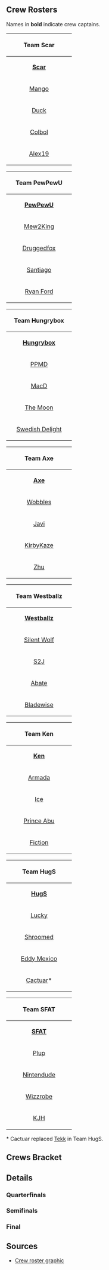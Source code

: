 {{DISPLAYTITLE:GENESIS 3: ''Melee'' Draft Crews}}
{{tabs game|basepage=GENESIS/3|melee=true|wiiu=true|64=true}}
{{GENESIS 3 Tabs|This=6}}
==Crew Rosters==
Names in '''bold''' indicate crew captains.
{{box|start|padding=1em}}
{| class="wikitable"
! colspan="8" align="center"|Team Scar
|-
|style="width:160px;"|{{flag/us}} {{head/cf}} '''[[Scar]]'''
|-
|{{flag/us}} {{head/falco}} [[Mango]]
|-
|{{flag/us}} {{head/samus}} [[Duck]]
|-
|{{flag/us}} {{head/fox}} [[Colbol]]
|-
|{{flag/us}} {{head/fox}} [[Alex19]]
|}
{{box|break|padding=1em}}
{| class="wikitable"
! colspan="8" align="center"|Team PewPewU
|-
|style="width:160px;"|{{flag/us}} {{head/marth}} '''[[PewPewU]]'''
|-
|{{flag/us}} {{head/sheik}} [[Mew2King]]
|-
|{{flag/us}} {{head/falco}} [[Druggedfox]]
|-
|{{flag/us}} {{head/fox}} [[Santiago]]
|-
|{{flag/ca}} {{head/fox}} [[Ryan Ford]]
|}
{{box|break|padding=1em}}
{| class="wikitable"
! colspan="8" align="center"|Team Hungrybox
|-
|style="width:160px;"|{{flag/us}} {{head/puff}} '''[[Hungrybox]]'''
|-
|{{flag/us}} {{head/marth}} [[PPMD]]
|-
|{{flag/us}} {{head/peach}} [[MacD]]
|-
|{{flag/us}} {{head/marth}} [[The Moon]]
|-
|{{flag/us}} {{head/sheik}} [[Swedish Delight]]
|}
{{box|break|padding=1em}}
{| class="wikitable"
! colspan="8" align="center"|Team Axe
|-
|style="width:160px;"|{{flag/us}} {{head/pikachu}} '''[[Axe]]'''
|-
|{{flag/us}} {{head/ic}} [[Wobbles]]
|-
|{{flag/mx}} {{head/fox}} [[Javi]]
|-
|{{flag/ca}} {{head/sheik}} [[KirbyKaze]]
|-
|{{flag/us}} {{head/falco}} [[Zhu]]
|}
{{box|break|padding=1em}}
{| class="wikitable"
! colspan="8" align="center"|Team Westballz
|-
|style="width:160px;"|{{flag/us}} {{head/falco}} '''[[Westballz]]'''
|-
|{{flag/us}} {{head/fox}} [[Silent Wolf]]
|-
|{{flag/us}} {{head/cf}} [[S2J]]
|-
|{{flag/us}} {{head/luigi}} [[Abate]]
|-
|{{flag/us}} {{head/peach}} [[Bladewise]]
|}
{{box|break|padding=1em}}
{| class="wikitable"
! colspan="8" align="center"|Team Ken
|-
|style="width:160px;"|{{flag/us}} {{head/marth}} '''[[Ken]]'''
|-
|{{flag/se}} {{head/peach}} {{head/fox}} [[Armada]]
|-
|{{flag/de}} {{head/fox}} [[Ice]]
|-
|{{flag/us}} {{head/puff}} [[Prince Abu]]
|-
|{{flag/us}} {{head/fox}} [[Fiction]]
|}
{{box|break|padding=1em}}
{| class="wikitable"
! colspan="8" align="center"|Team HugS
|-
|style="width:160px;"|{{flag/us}} {{head/samus}} '''[[HugS]]'''
|-
|{{flag/us}} {{head/fox}} [[Lucky]]
|-
|{{flag/us}} {{head/sheik}} [[Shroomed]]
|-
|{{flag/mx}} {{head/luigi}} [[Eddy Mexico]]
|-
|{{flag/us}} {{head/fox}} [[Cactuar]]*
|}
{{box|break|padding=1em}}
{| class="wikitable"
! colspan="8" align="center"|Team SFAT
|-
|style="width:160px;"|{{flag/us}} {{head/fox}} '''[[SFAT]]'''
|-
|{{flag/us}} {{head/sheik}} [[Plup]]
|-
|{{flag/us}} {{head/ic}} [[Nintendude]]
|-
|{{flag/us}} {{head/cf}} [[Wizzrobe]]
|-
|{{flag/us}} {{head/fox}} [[KJH]]
|}
{{box|end}}
<nowiki>*</nowiki> Cactuar replaced [[Tekk]] in Team HugS.
<onlyinclude>
==Crews Bracket==
{{8SEBracket
<!-- QUARTERFINALS -->
|r1m1p1=Team Ken |r1m1p1flag= |r1m1p1score=20
|r1m1p2=Team Axe |r1m1p2flag= |r1m1p2score=13
|r1m1win=1

|r1m2p1=Team Westballz |r1m2p1flag= |r1m2p1score=16
|r1m2p2=Team Hungrybox |r1m2p2flag= |r1m2p2score=20
|r1m2win=2

|r1m3p1=Team SFAT |r1m3p1flag= |r1m3p1score=20
|r1m3p2=Team HugS |r1m3p2flag= |r1m3p2score=14
|r1m3win=1

|r1m4p1=Team Scar |r1m4p1flag= |r1m4p1score=14
|r1m4p2=Team PewPewU |r1m4p2flag= |r1m4p2score=20
|r1m4win=2

<!-- SEMIFINALS -->
|r2m1p1=Team Ken |r2m1p1flag= |r2m1p1score=18
|r2m1p2=Team Hungrybox |r2m1p2flag= |r2m1p2score=20
|r2m1win=2

|r2m2p1=Team SFAT |r2m2p1flag= |r2m2p1score=20
|r2m2p2=Team PewPewU |r2m2p2flag= |r2m2p2score=16
|r2m2win=1

<!-- FINALS -->
|r3m1p1=Team Hungrybox |r3m1p1flag= |r3m1p1score=20
|r3m1p2=Team SFAT |r3m1p2flag= |r3m1p2score=19
|r3m1win=1
}}
</onlyinclude>

==Details==
===Quarterfinals===
{{TeamMatch
|team1literal='''Team Ken'''
|team2literal='''Team Axe'''
|date=
|finished=
|live=
|vod=
|teamwin=1
|lrthread=
|interview=
|review=
|width=320

|team1matches=5
|team2matches=3
|team1stocks=7
|team2stocks=0

|m1p1=Fiction |m1p1char=fox |m1p1s1=4 |m1p1s2=1 |m1p2=Wobbles |m1p2char=ic |m1p2s1=4 |m1p2s2=0 |m1win=1 |m1stage=Battlefield
|m2p1=Fiction |m2p1char=fox |m2p1s1=1 |m2p1s2=0 |m2p2=KirbyKaze |m2p2char=sheik |m2p2s1=4 |m2p2s2=3 |m2win=2 |m2stage=Yoshi's Story
|m3p1=Ice |m3p1char=fox |m3p1s1=4 |m3p1s2=3 |m3p2=KirbyKaze |m3p2char=sheik |m3p2s1=3 |m3p2s2=0 |m3win=1 |m3stage=Final Destination
|m4p1=Ice |m4p1char=fox |m4p1s1=3 |m4p1s2=0 |m4p2=Zhu |m4p2char=falco |m4p2s1=4 |m4p2s2=1 |m4win=2 |m4stage=Fountain of Dreams
|m5p1=Armada |m5p1char=peach |m5p1s1=4 |m5p1s2=4 |m5p2=Zhu |m5p2char=falco |m5p2s1=1 |m5p2s2=0 |m5win=1 |m5stage=Dream Land
|m6p1=Armada |m6p1char=peach |m6p1s1=4 |m6p1s2=2 |m6p2=Axe |m6p2char=pikachu |m6p2s1=4 |m6p2s2=0 |m6win=1 |m6stage=Battlefield
|m7p1=Armada |m7p1char=peach |m7p1s1=2 |m7p1s2=0 |m7p2=Javi |m7p2char=fox |m7p2s1=4 |m7p2s2=1 |m7win=2 |m7stage=Yoshi's Story
|m8p1=Ken |m8p1char=marth |m8p1s1=4 |m8p1s2=3 |m8p2=Javi |m8p2char=fox |m8p2s1=1 |m8p2s2=0 |m8win=1 |m8stage=Battlefield
|m9p1= |m9p1char= |m9p1s1= |m9p1s2= |m9p2= |m9p2char= |m9p2s1= |m9p2s2= |m9win= |m9stage=
}}


{{TeamMatch
|team1literal='''Team Westballz'''
|team2literal='''Team Hungrybox'''
|date=
|finished=
|live=
|vod=
|teamwin=2
|lrthread=
|interview=
|review=
|width=320

|team1matches=4
|team2matches=5
|team1stocks=0
|team2stocks=4

|m1p1=Silent Wolf |m1p1char=fox |m1p1s1=4 |m1p1s2=1 |m1p2=MacD |m1p2char=peach |m1p2s1=4 |m1p2s2=0 |m1win=1 |m1stage=Battlefield
|m2p1=Silent Wolf |m2p1char=fox |m2p1s1=1 |m2p1s2=0 |m2p2=PPMD |m2p2char=marth |m2p2s1=4 |m2p2s2=3 |m2win=2 |m2stage=Pokémon Stadium
|m3p1=Abate |m3p1char=luigi |m3p1s1=4 |m3p1s2=0 |m3p2=PPMD |m3p2char=marth |m3p2s1=3 |m3p2s2=1 |m3win=2 |m3stage=Battlefield
|m4p1=S2J |m4p1char=cf |m4p1s1=4 |m4p1s2=4 |m4p2=PPMD |m4p2char=marth |m4p2s1=1 |m4p2s2=0 |m4win=1 |m4stage=Battlefield
|m5p1=S2J |m5p1char=cf |m5p1s1=4 |m5p1s2=0 |m5p2=Swedish Delight |m5p2char=sheik |m5p2s1=4 |m5p2s2=2 |m5win=2 |m5stage=Dream Land
|m6p1=Westballz |m6p1char=falco |m6p1s1=4 |m6p1s2=0 |m6p2=Swedish Delight |m6p2char=sheik |m6p2s1=2 |m6p2s2=1 |m6win=2 |m6stage=Yoshi's Story
|m7p1=Bladewise |m7p1char=peach |m7p1s1=4 |m7p1s2=4 |m7p2=Swedish Delight |m7p2char=sheik |m7p2s1=1 |m7p2s2=0 |m7win=1 |m7stage=Dream Land
|m8p1=Bladewise |m8p1char=peach |m8p1s1=4 |m8p1s2=1 |m8p2=The Moon |m8p2char=marth |m8p2s1=4 |m8p2s2=0 |m8win=1 |m8stage=Battlefield
|m9p1=Bladewise |m9p1char=peach |m9p1s1=1 |m9p1s2=0 |m9p2=Hungrybox |m9p2char=puff |m9p2s1=4 |m9p2s2=4 |m9win=2 |m9stage=Battlefield
}}


{{TeamMatch
|team1literal='''Team SFAT'''
|team2literal='''Team HugS'''
|date=
|finished=
|live=
|vod=
|teamwin=1
|lrthread=
|interview=
|review=
|width=320

|team1matches=5
|team2matches=3
|team1stocks=6
|team2stocks=0

|m1p1=SFAT |m1p1char=fox |m1p1s1=4 |m1p1s2=2 |m1p2=Lucky |m1p2char=fox |m1p2s1=4 |m1p2s2=0 |m1win=1 |m1stage=Yoshi's Story
|m2p1=SFAT |m2p1char=fox |m2p1s1=2 |m2p1s2=0 |m2p2=HugS |m2p2char=samus |m2p2s1=4 |m2p2s2=2 |m2win=2 |m2stage=Battlefield
|m3p1=KJH |m3p1char=fox |m3p1s1=4 |m3p1s2=3 |m3p2=HugS |m3p2char=samus |m3p2s1=2 |m3p2s2=0 |m3win=1 |m3stage=Yoshi's Story
|m4p1=KJH |m4p1char=fox |m4p1s1=3 |m4p1s2=0 |m4p2=Eddy Mexico |m4p2char=luigi |m4p2s1=4 |m4p2s2=2 |m4win=2 |m4stage=Final Destination
|m5p1=Wizzrobe |m5p1char=cf |m5p1s1=4 |m5p1s2=3 |m5p2=Eddy Mexico |m5p2char=luigi |m5p2s1=2 |m5p2s2=0 |m5win=1 |m5stage=Battlefield
|m6p1=Wizzrobe |m6p1char=cf |m6p1s1=3 |m6p1s2=1 |m6p2=Shroomed |m6p2char=sheik |m6p2s1=4 |m6p2s2=0 |m6win=1 |m6stage=Battlefield
|m7p1=Wizzrobe |m7p1char=cf |m7p1s1=1 |m7p1s2=0 |m7p2=Cactuar |m7p2char=fox |m7p2s1=4 |m7p2s2=3 |m7win=2 |m7stage=Final Destination
|m8p1=Nintendude |m8p1char=ic |m8p1s1=4 |m8p1s2=2 |m8p2=Cactuar |m8p2char=fox |m8p2s1=3 |m8p2s2=0 |m8win=1 |m8stage=Final Destination
|m9p1= |m9p1char= |m9p1s1= |m9p1s2= |m9p2= |m9p2char= |m9p2s1= |m9p2s2= |m9win= |m9stage=
}}


{{TeamMatch
|team1literal='''Team Scar'''
|team2literal='''Team PewPewU'''
|date=
|finished=
|live=
|vod=
|teamwin=2
|lrthread=
|interview=
|review=
|width=320

|team1matches=3
|team2matches=5
|team1stocks=0
|team2stocks=6

|m1p1=Scar |m1p1char=cf |m1p1s1=4 |m1p1s2=0 |m1p2=Ryan Ford |m1p2char=fox |m1p2s1=4 |m1p2s2=3 |m1win=2 |m1stage=Final Destination
|m2p1=Duck |m2p1char=samus |m2p1s1=4 |m2p1s2=3 |m2p2=Ryan Ford |m2p2char=fox |m2p2s1=3 |m2p2s2=0 |m2win=1 |m2stage=Fountain of Dreams
|m3p1=Duck |m3p1char=samus |m3p1s1=3 |m3p1s2=0 |m3p2=Mew2King |m3p2char=sheik |m3p2s1=4 |m3p2s2=4 |m3win=2 |m3stage=Pokémon Stadium
|m4p1=Colbol |m4p1char=fox |m4p1s1=4 |m4p1s2=0 |m4p2=Mew2King |m4p2char=sheik |m4p2s1=4 |m4p2s2=1 |m4win=2 |m4stage=Final Destination
|m5p1=Alex19 |m5p1char=fox |m5p1s1=4 |m5p1s2=3 |m5p2=Mew2King |m5p2char=sheik |m5p2s1=1 |m5p2s2=0 |m5win=1 |m5stage=Yoshi's Story
|m6p1=Alex19 |m6p1char=fox |m6p1s1=3 |m6p1s2=0 |m6p2=Santiago |m6p2char=fox |m6p2s1=4 |m6p2s2=2 |m6win=2 |m6stage=Dream Land
|m7p1=Mango |m7p1char=falco |m7p1s1=4 |m7p1s2=3 |m7p2=Santiago |m7p2char=fox |m7p2s1=2 |m7p2s2=0 |m7win=1 |m7stage=Dream Land
|m8p1=Mango |m8p1char=falco |m8p1s1=3 |m8p1s2=0 |m8p2=PewPewU |m8p2char=marth |m8p2s1=4 |m8p2s2=2 |m8win=2 |m8stage=Pokémon Stadium
|m9p1= |m9p1char= |m9p1s1= |m9p1s2= |m9p2= |m9p2char= |m9p2s1= |m9p2s2= |m9win= |m9stage=
}}

===Semifinals===
{{TeamMatch
|team1literal='''Team Ken'''
|team2literal='''Team Hungrybox'''
|date=
|finished=
|live=
|vod=
|teamwin=2
|lrthread=
|interview=
|review=
|width=320

|team1matches=4
|team2matches=5
|team1stocks=0
|team2stocks=2

|m1p1=Ken |m1p1char=marth |m1p1s1=4 |m1p1s2=1 |m1p2=MacD |m1p2char=peach |m1p2s1=4 |m1p2s2=0 |m1win=1 |m1stage=Battlefield
|m2p1=Ken |m2p1char=marth |m2p1s1=1 |m2p1s2=0 |m2p2=Swedish Delight |m2p2char=sheik |m2p2s1=4 |m2p2s2=4 |m2win=2 |m2stage=Battlefield
|m3p1=Ice |m3p1char=fox |m3p1s1=4 |m3p1s2=2 |m3p2=Swedish Delight |m3p2char=sheik |m3p2s1=4 |m3p2s2=0 |m3win=1 |m3stage=Pokémon Stadium
|m4p1=Ice |m4p1char=fox |m4p1s1=2 |m4p1s2=0 |m4p2=The Moon |m4p2char=marth |m4p2s1=4 |m4p2s2=4 |m4win=2 |m4stage=Yoshi's Story
|m5p1=Fiction |m5p1char=fox |m5p1s1=4 |m5p1s2=0 |m5p2=The Moon |m5p2char=marth |m5p2s1=4 |m5p2s2=1 |m5win=2 |m5stage=Pokémon Stadium
|m6p1=Armada |m6p1char=fox |m6p1s1=4 |m6p1s2=4 |m6p2=The Moon |m6p2char=marth |m6p2s1=1 |m6p2s2=0 |m6win=1 |m6stage=Battlefield
|m7p1=Armada |m7p1char=fox |m7p1s1=4 |m7p1s2=0 |m7p2=PPMD |m7p2char=marth |m7p2s1=4 |m7p2s2=1 |m7win=2 |m7stage=Final Destination
|m8p1=Prince Abu |m8p1char=puff |m8p1s1=4 |m8p1s2=4 |m8p2=PPMD |m8p2char=marth |m8p2s1=1 |m8p2s2=0 |m8win=1 |m8stage=Battlefield
|m9p1=Prince Abu |m9p1char=puff |m9p1s1=4 |m9p1s2=0 |m9p2=Hungrybox |m9p2char=puff |m9p2s1=4 |m9p2s2=2 |m9win=2 |m9stage=Battlefield
}}


{{TeamMatch
|team1literal='''Team SFAT'''
|team2literal='''Team PewPewU'''
|date=
|finished=
|live=
|vod=
|teamwin=1
|lrthread=
|interview=
|review=
|width=320

|team1matches=5
|team2matches=4
|team1stocks=4
|team2stocks=0

|m1p1=SFAT |m1p1char=fox |m1p1s1=4 |m1p1s2=2 |m1p2=Santiago |m1p2char=fox |m1p2s1=4 |m1p2s2=0 |m1win=1 |m1stage=Battlefield
|m2p1=SFAT |m2p1char=fox |m2p1s1=2 |m2p1s2=0 |m2p2=Druggedfox |m2p2char=falco |m2p2s1=4 |m2p2s2=1 |m2win=2 |m2stage=Pokémon Stadium
|m3p1=KJH |m3p1char=fox |m3p1s1=4 |m3p1s2=2 |m3p2=Druggedfox |m3p2char=falco |m3p2s1=1 |m3p2s2=0 |m3win=1 |m3stage=Yoshi's Story
|m4p1=KJH |m4p1char=fox |m4p1s1=2 |m4p1s2=0 |m4p2=PewPewU |m4p2char=marth |m4p2s1=4 |m4p2s2=4 |m4win=2 |m4stage=Pokémon Stadium
|m5p1=Wizzrobe |m5p1char=cf |m5p1s1=4 |m5p1s2=2 |m5p2=PewPewU |m5p2char=marth |m5p2s1=4 |m5p2s2=0 |m5win=1 |m5stage=Pokémon Stadium
|m6p1=Wizzrobe |m6p1char=cf |m6p1s1=2 |m6p1s2=0 |m6p2=Mew2King |m6p2char=sheik |m6p2s1=4 |m6p2s2=3 |m6win=2 |m6stage=Dream Land
|m7p1=Nintendude |m7p1char=ic |m7p1s1=4 |m7p1s2=3 |m7p2=Mew2King |m7p2char=sheik |m7p2s1=3 |m7p2s2=0 |m7win=1 |m7stage=Pokémon Stadium
|m8p1=Nintendude |m8p1char=ic |m8p1s1=3 |m8p1s2=0 |m8p2=Ryan Ford |m8p2char=fox |m8p2s1=4 |m8p2s2=1 |m8win=2 |m8stage=Battlefield
|m9p1=Plup |m9p1char=sheik |m9p1s1=4 |m9p1s2=4 |m9p2=Ryan Ford |m9p2char=fox |m9p2s1=1 |m9p2s2=0 |m9win=1 |m9stage=Battlefield
}}

===Final===
{{TeamMatch
|team1literal='''Team Hungrybox'''
|team2literal='''Team SFAT'''
|date=
|finished=
|live=
|vod=
|teamwin=1
|lrthread=
|interview=
|review=
|width=320

|team1matches=5
|team2matches=4
|team1stocks=1
|team2stocks=0

|m1p1=The Moon |m1p1char=marth |m1p1s1=4 |m1p1s2=2 |m1p2=SFAT |m1p2char=fox |m1p2s1=4 |m1p2s2=0 |m1win=1 |m1stage=Battlefield
|m2p1=The Moon |m2p1char=marth |m2p1s1=2 |m2p1s2=0 |m2p2=Wizzrobe |m2p2char=cf |m2p2s1=4 |m2p2s2=1 |m2win=2 |m2stage=Pokémon Stadium
|m3p1=Swedish Delight |m3p1char=sheik |m3p1s1=4 |m3p1s2=2 |m3p2=Wizzrobe |m3p2char=cf |m3p2s1=1 |m3p2s2=0 |m3win=1 |m3stage=Dream Land
|m4p1=Swedish Delight |m4p1char=sheik |m4p1s1=2 |m4p1s2=0 |m4p2=KJH |m4p2char=fox |m4p2s1=4 |m4p2s2=4 |m4win=2 |m4stage=Final Destination
|m5p1=PPMD |m5p1char=marth |m5p1s1=4 |m5p1s2=2 |m5p2=KJH |m5p2char=fox |m5p2s1=4 |m5p2s2=0 |m5win=1 |m5stage=Pokémon Stadium
|m6p1=PPMD |m6p1char=marth |m6p1s1=2 |m6p1s2=0 |m6p2=Nintendude |m6p2char=ic |m6p2s1=4 |m6p2s2=3 |m6win=2 |m6stage=Dream Land
|m7p1=MacD |m7p1char=peach |m7p1s1=4 |m7p1s2=2 |m7p2=Nintendude |m7p2char=ic |m7p2s1=3 |m7p2s2=0 |m7win=1 |m7stage=Dream Land
|m8p1=MacD |m8p1char=peach |m8p1s1=2 |m8p1s2=0 |m8p2=Plup |m8p2char=sheik |m8p2s1=4 |m8p2s2=4 |m8win=2 |m8stage=Battlefield
|m9p1=Hungrybox |m9p1char=puff |m9p1s1=4 |m9p1s2=1 |m9p2=Plup |m9p2char=sheik |m9p2s1=4 |m9p2s2=0 |m9win=1 |m9stage=Final Destination
}}

==Sources==
*[https://pbs.twimg.com/media/CYfgdHPUAAAC8TJ.png:large Crew roster graphic]
